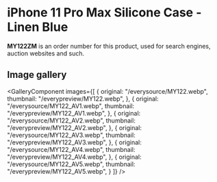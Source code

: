 
# iPhone 11 Pro Max Silicone Case - Linen Blue

<Callout type='info' emoji='👉🏻'>**MY122ZM** is an order number for this product, used for search engines, auction websites and such.</Callout>

## Image gallery

<GalleryComponent
    images={[
      {
        original: "/everysource/MY122.webp",
        thumbnail: "/everypreview/MY122.webp",
      },
      {
        original: "/everysource/MY122_AV1.webp",
        thumbnail: "/everypreview/MY122_AV1.webp",
      },
      {
        original: "/everysource/MY122_AV2.webp",
        thumbnail: "/everypreview/MY122_AV2.webp",
      },
      {
        original: "/everysource/MY122_AV3.webp",
        thumbnail: "/everypreview/MY122_AV3.webp",
      },
      {
        original: "/everysource/MY122_AV4.webp",
        thumbnail: "/everypreview/MY122_AV4.webp",
      },
      {
        original: "/everysource/MY122_AV5.webp",
        thumbnail: "/everypreview/MY122_AV5.webp",
      }
    ]}
  />
